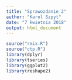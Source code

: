 ```yaml
---
title: "Sprawozdanie 2"
author: "Karol Szpyt"
date: "7 kwietnia 2018"
output: html_document
---
```


```r
source("rmix.R")
source("ctp.R")
library(dplyr)
library(tseries)
library(ggplot2)
library(reshape2)
```


